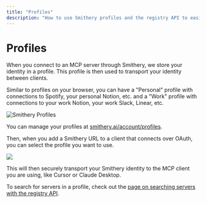 ```yaml
---
title: "Profiles"
description: "How to use Smithery profiles and the registry API to easily transport your MCP identity between clients"
---
```


# Profiles

When you connect to an MCP server through Smithery, we store your identity in a profile. This profile is then used to transport your identity between clients.

Similar to profiles on your browser, you can have a "Personal" profile with connections to Spotify, your personal Notion, etc. and a "Work" profile with connections to your work Notion, your work Slack, Linear, etc.

<Frame>
  <img src="/images/profile_list.png" alt="Smithery Profiles" />
</Frame>

You can manage your profiles at [smithery.ai/account/profiles](https://smithery.ai/account/profiles).

Then, when you add a Smithery URL to a client that connects over OAuth, you can select the profile you want to use.

<Frame>
  <img src="/images/oauth_profile.png" />
</Frame>

This will then securely transport your Smithery identity to the MCP client you are using, like Cursor or Claude Desktop.

To search for servers in a profile, check out the [page on searching servers with the registry API](/concepts/registry_search_servers).
